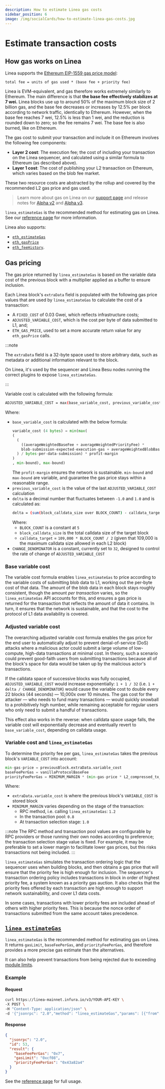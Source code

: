 ```yaml
---
description: How to estimate Linea gas costs
sidebar_position: 6
image: /img/socialCards/how-to-estimate-linea-gas-costs.jpg
---
```



# Estimate transaction costs

## How gas works on Linea

Linea supports the [Ethereum EIP-1559 gas price model](https://ethereum.org/developers/docs/gas):
```
total fee = units of gas used * (base fee + priority fee)
```

Linea is EVM-equivalent, and gas therefore works extremely similarly to Ethereum. The main difference 
is that **the base fee effectively stabilizes at 7 wei.** Linea blocks use up to around 50% of the 
maximum block size of 2 billion gas, and the base fee decreases or increases by 12.5% per block 
according to network traffic, identically to Ethereum. However, when the base fee reaches 7 wei, 
12.5% is less than 1 wei, and the reduction is rounded down to zero; so the fee remains 7 wei. 
The base fee is also burned, like on Ethereum.

The gas cost to submit your transaction and include it on Ethereum involves the following fee 
components:

- **Layer 2 cost**: The execution fee; the cost of including your transaction on the Linea 
  sequencer, and calculated using a similar formula to Ethereum (as described above). 
- **Layer 1 cost**: The cost of publishing your L2 transaction on Ethereum, which varies 
  based on the blob fee market.

These two resource costs are abstracted by the rollup and covered by the recommended L2 gas price
and gas used.

> Learn more about gas on Linea on our [support page](https://support.linea.build/getting-started/what-does-gas-pay-for) 
and release notes for [Alpha v2](../../release-notes.mdx#alpha-v2) and [Alpha v3](../../release-notes.mdx#alpha-v3).

`linea_estimateGas` is the recommended method for estimating gas on Linea. See our 
[reference page](../../api/reference/linea-estimategas.mdx) for more information. 

Linea also supports:
- [`eth_estimateGas`](https://docs.infura.io/api/networks/linea/json-rpc-methods/eth_estimategas)
- [`eth_gasPrice`](https://docs.infura.io/api/networks/linea/json-rpc-methods/eth_gasprice)
- [`eth_feeHistory`](https://docs.infura.io/api/networks/linea/json-rpc-methods/eth_feehistory).

## Gas pricing

The gas price returned by `linea_estimateGas` is based on the variable data cost of the previous 
block with a multiplier applied as a buffer to ensure inclusion.

Each Linea block's `extraData` field is populated with the following gas price values that are used 
by `linea_estimateGas` to calculate the cost of a transaction:
- A `FIXED_COST` of 0.03 Gwei, which reflects infrastructure costs;
- `ADJUSTED_VARIABLE_COST`, which is the cost per byte of data submitted to L1, and;
- `ETH_GAS_PRICE`, used to set a more accurate return value for any `eth_gasPrice` calls. 

:::note

The `extraData` field is a 32-byte space used to store arbitrary data, such as metadata or 
additional information relevant to the block. 

On Linea, it's used by the sequencer and Linea Besu nodes running the correct plugins to expose 
`linea_estimateGas`.

:::

Variable cost is calculated with the following formula:

```bash
ADJUSTED_VARIABLE_COST = max(base_variable_cost, previous_variable_cost * ( 1 + delta / CHANGE_DENOMINATOR )
```

Where:
- `base_variable_cost` is calculated with the below formula:
  ```python
  variable_cost (4 bytes) = min(max(
  (
    (
      ((averageWeightedBaseFee + averageWeightedPriorityFee) * 
      blob-submission-expected-execution-gas + averageWeightedBlobBaseFee * expected-blob-gas
    ) / bytes-per-data-submission) * profit-margin
  )
  , min-bound), max-bound)
  ```
  The `profit-margin` ensures the network is sustainable. `min-bound` and `max-bound` are variable, 
  and guarantee the gas price stays within a reasonable range.
- `previous_variable_cost` is the value of the last `ADJUSTED_VARIABLE_COST` calculation
- `delta` is a decimal number that fluctuates between `-1.0` and `1.0` and is calculated as:
  ```bash
  delta = (sum(block_calldata_size over BLOCK_COUNT) - calldata_target) / calldata_target
  ```
  Where:
  - `BLOCK_COUNT` is a constant at `5`
  - `block_calldata_size` is the total calldata size of the target block 
  - `calldata_target`  = `109,000 * BLOCK_COUNT / 2` (given that 109,000 is the maximum calldata 
    size allowed in each L2 block)
- `CHANGE_DENOMINATOR` is a constant, currently set to `32`,  designed to control the rate of change
  of `ADJUSTED_VARIABLE_COST`

### Base variable cost

The variable cost formula enables `linea_estimateGas` to price according to the variable costs of 
submitting blob data to L1, working out the per-byte cost of that data. The amount of the blob data 
in each block stays roughly consistent, though the amount _per transaction_ varies, so the 
`linea_estimateGas` API accounts for this, and ensures a gas price is returned for the transaction 
that reflects the amount of data it contains. In turn, it ensures that the network is sustainable,
and that the cost to the protocol of L1 data availability is covered. 

### Adjusted variable cost

The overarching adjusted variable cost formula enables the gas price for the end user to 
automatically adjust to prevent denial-of-service (DoS) attacks where a malicious actor could submit
a large volume of low-compute, high-data transactions at minimal cost. In theory, such a scenario
could prevent good-faith users from submitting transactions because all of the block's space for
data would be taken up by the malicious actor's transactions.

If the calldata space of successive blocks was fully occupied, `ADJUSTED_VARIABLE_COST` would 
increase exponentially: `1 + 1 / 32` (i.e. `1 + delta / CHANGE_DENOMINATOR`) would cause the 
variable cost to double every 22 blocks (44 seconds) — 10,000x over 10 minutes. The gas cost for the
attacker — who needs to fund many transactions — would quickly snowball to a prohibitively high 
number, while remaining acceptable for regular users who only need to submit a handful of 
transactions.

This effect also works in the reverse: when calldata space usage falls, the variable cost will
exponentially decrease and eventually revert to `base_variable_cost`, depending on calldata usage.

### Variable cost and `linea_estimateGas`

To determine the priority fee per gas, `linea_estimateGas` takes the previous block's `VARIABLE_COST` 
into account:
```python
min-gas-price = previousBlock.extraData.variable_cost
baseFeePerGas = vanillaProtocolBaseFee
priorityFeePerGas = MINIMUM_MARGIN * (min-gas-price * L2_compressed_tx_size_in_bytes / L2_tx_gas_used + extraData.fixed_cost)
```

Where:
- `extraData.variable_cost` is where the previous block's `VARIABLE_COST` is stored
block
- `MINIMUM_MARGIN` varies depending on the stage of the transaction:
  - RPC method, i.e. calling `linea_estimateGas`: `1.2`
  - In the transaction pool: `0.8`
  - At transaction selection stage: `1.0`

:::note
The RPC method and transaction pool values are configurable by RPC providers or those running their 
own nodes according to preference; the transaction selection stage value is fixed. For example, 
it may be preferable to set a lower margin to facilitate lower gas prices, but this risks 
transactions not being included.
:::

`linea_estimateGas` simulates the transaction ordering logic that the sequencer uses when building 
blocks, and then obtains a gas price that will ensure that the priority fee is high enough for 
inclusion. The sequencer's transaction ordering policy includes transactions in block in order of 
highest priority fee, a system known as a priority gas auction. It also checks that the priority 
fees offered by each transaction are high enough to support network sustainability, and cover L1 
data costs.

In some cases, transactions with lower priority fees are included ahead of others with higher 
priority fees. This is because the nonce order of transactions submitted from the same account 
takes precedence. 

## [`linea_estimateGas`](../../api/reference/linea-estimategas.mdx)

`linea_estimateGas` is the recommended method for estimating gas on Linea. It returns `gasLimit`, 
`baseFeePerGas`, and `priorityFeePerGas`, and therefore provides a more precise gas estimate than 
the alternatives.

It can also help prevent transactions from being rejected due to exceeding [module limits](../../technology/prover/prover-limits.mdx).

### Example

#### Request

```bash
curl https://linea-mainnet.infura.io/v3/YOUR-API-KEY \
-X POST \
-H "Content-Type: application/json" \
-d '{"jsonrpc": "2.0","method": "linea_estimateGas","params": [{"from": "0x971e727e956690b9957be6d51Ec16E73AcAC83A7","gas":"0x21000"}],"id": 53}'
```

#### Response

```JSON
{
  "jsonrpc": "2.0",
  "id": 53,
  "result": {
    "baseFeePerGas": "0x7",
    "gasLimit": "0xcf08",
    "priorityFeePerGas": "0x43a82a4"
  }
}
```

See the [reference page](../../api/reference/linea-estimategas.mdx) for full usage.
